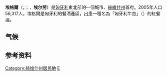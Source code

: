 <!--<div style="position: relative">[[File:HevesMegye.png|275px]]<div style="position: absolute; left: 735px; top: 44px">[[File:Red_Dot.gif|File:Red_Dot.gif]]</div></div>-->
{{Infobox settlement
|name=Eger
| image_skyline          = Eger montage.JPG
| image_flag             = Flag of Eger.svg
| image_shield           = Blason ville hu EGER.svg
| subdivision_type       = 国家
| subdivision_name       = {{HUN}}
| timezone               = [[欧洲中部时间|CET]]
| utc_offset             = +1
| timezone_DST           = [[欧洲中部夏令时间|CEST]]
| utc_offset_DST         = +2
area=92.2|
|population_total       = 53876<ref>[http://www.ksh.hu/apps/hntr.telepules?p_lang=EN&p_id=20491 Eger, KSH]</ref>
|population_rank        = 19名
|population_footnotes   =
|population_as_of       = 2017年
|postal_code_type       = 邮政编码
|postal_code            = 3300 – 3304
|area_code_type         = 地区代码
|area_code              = (+36) 36
|coordinates            = {{coord|47.89902|20.37470|region:HU|display=inline,title}}
homepage=http://www.eger.hu/
}}
'''埃格爾'''（{{lang-hu|Eger}}，{{IPA-hu|ˈɛɡɛr|lang|Hu-Eger.ogg}}；{{lang-de|Erlau}}，'''埃尔劳'''）是[[匈牙利|匈牙利]]東北部的一個城市、[[赫維什州|赫維什州]]首府。2005年人口56,317人。埃格爾是匈牙利的餐酒產區，出產一種名為「匈牙利牛血」（{{lang|hu|Egri Bikavér}}）的紅餐酒。

==气候==
{{Weather box
|location=埃格尔（1991–2020正常值，1997年至今极端数据）
|metric first=yes
|single line=yes
|Jan record high C = 15.3
|Feb record high C = 18.2
|Mar record high C = 23.2
|Apr record high C = 29.7
|May record high C = 32.1
|Jun record high C = 36.9
|Jul record high C = 38.6
|Aug record high C = 37.4
|Sep record high C = 34.0
|Oct record high C = 27.0
|Nov record high C = 22.3
|Dec record high C = 13.8
|year record high C = 38.6
| Jan avg record high C = 9.8
| Feb avg record high C = 13.0
| Mar avg record high C = 19.0
| Apr avg record high C = 24.4
| May avg record high C = 28.5
| Jun avg record high C = 32.1
| Jul avg record high C = 33.8
| Aug avg record high C = 33.6
| Sep avg record high C = 29.0
| Oct avg record high C = 23.6
| Nov avg record high C = 16.9
| Dec avg record high C = 10.2
|year avg record high C = 34.9
|Jan high C = 2.2
|Feb high C = 5.1
|Mar high C = 10.8
|Apr high C = 17.6
|May high C = 21.6
|Jun high C = 24.6
|Jul high C = 27.4
|Aug high C = 27.6
|Sep high C = 22.1
|Oct high C = 15.3
|Nov high C = 9.2
|Dec high C = 2.8
|year high C = 15.5
|Jan mean C= -0.5
|Feb mean C= 1.7
|Mar mean C= 6.2
|Apr mean C= 12.2
|May mean C= 16.5
|Jun mean C= 20.0
|Jul mean C= 21.6
|Aug mean C= 21.7
|Sep mean C= 16.9
|Oct mean C= 11.6
|Nov mean C= 6.1
|Dec mean C= 0.4
|year mean C= 11.2
|Jan low C = -3.2
|Feb low C = -1.7
|Mar low C = 1.8
|Apr low C = 6.8
|May low C = 11.1
|Jun low C = 14.3
|Jul low C = 15.9
|Aug low C = 15.8
|Sep low C = 11.8
|Oct low C = 7.1
|Nov low C = 3.0
|Dec low C = -1.8
|year low C = 6.7
| Jan avg record low C = -12.0
| Feb avg record low C = -9.3
| Mar avg record low C = -5.7
| Apr avg record low C = -0.5
| May avg record low C = 4.4
| Jun avg record low C = 7.9
| Jul avg record low C = 10.1
| Aug avg record low C = 9.9
| Sep avg record low C = 5.8
| Oct avg record low C = -0.6
| Nov avg record low C = -4.3
| Dec avg record low C = -10.2
|year avg record low C = -13.7
|Jan record low C = -18.5
|Feb record low C = -17.9
|Mar record low C = -11.4
|Apr record low C = -4.5
|May record low C = -0.8
|Jun record low C = 4.7
|Jul record low C = 7.2
|Aug record low C = 5.4
|Sep record low C = 2.2
|Oct record low C = -5.0
|Nov record low C = -7.8
|Dec record low C = -17.2
|year record low C = -18.5
|precipitation colour = green
|Jan precipitation mm = 27.8
|Feb precipitation mm = 30.4
|Mar precipitation mm = 29.1
|Apr precipitation mm = 42.7
|May precipitation mm = 66.5
|Jun precipitation mm = 74.5
|Jul precipitation mm = 91.1
|Aug precipitation mm = 54.3
|Sep precipitation mm = 49.4
|Oct precipitation mm = 63.1
|Nov precipitation mm = 46.5
|Dec precipitation mm = 36.2
|year precipitation mm = 611.6
|unit precipitation days = 1 mm
|Jan precipitation days = 6.0
|Feb precipitation days = 5.9
|Mar precipitation days = 6.4
|Apr precipitation days = 7.0
|May precipitation days = 9.5
|Jun precipitation days = 8.7
|Jul precipitation days = 9.1
|Aug precipitation days = 5.9
|Sep precipitation days = 6.2
|Oct precipitation days = 5.8
|Nov precipitation days = 7.2
|Dec precipitation days = 8.0
|year precipitation days= 85.7
|Jan sun= 71.9
|Feb sun= 93.9
|Mar sun= 162.6
|Apr sun= 208.0
|May sun= 255.3
|Jun sun= 256.4
|Jul sun= 282.2
|Aug sun= 268.8
|Sep sun= 184.2
|Oct sun= 147.6
|Nov sun= 83.3
|Dec sun= 57.0
|year sun= 2071.2
| Jan uv  =
| Feb uv  =
| Mar uv  =
| Apr uv  =
| May uv  =
| Jun uv  =
| Jul uv  =
| Aug uv  =
| Sep uv  =
| Oct uv  =
| Nov uv  =
| Dec uv  =
|source 1 = [https://www.infoclimat.fr/climatologie/normales-records/1991-2020/eger/valeurs/12870.html infoclimat.fr]
}}

==参考资料==
{{reflist}}

{{匈牙利行政區劃}}
{{Authority control}}
{{Hungary-geo-stub}}
[[Category:赫维什州居民地|Category:赫维什州居民地]]
[[Category:匈牙利各州首府|E]]